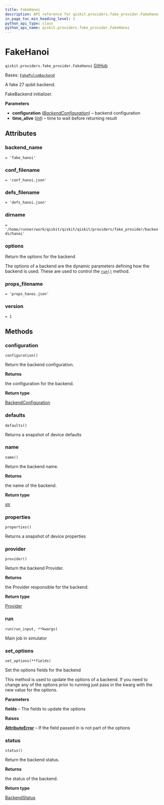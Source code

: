 ```yaml
---
title: FakeHanoi
description: API reference for qiskit.providers.fake_provider.FakeHanoi
in_page_toc_min_heading_level: 1
python_api_type: class
python_api_name: qiskit.providers.fake_provider.FakeHanoi
---
```


# FakeHanoi

<span id="qiskit.providers.fake_provider.FakeHanoi" />

`qiskit.providers.fake_provider.FakeHanoi` [GitHub](https://github.com/qiskit/qiskit/tree/stable/0.45/qiskit/providers/fake_provider/backends/hanoi/fake_hanoi.py "view source code")

Bases: [`FakePulseBackend`](providers_fake_provider#qiskit.providers.fake_provider.FakePulseBackend "qiskit.providers.fake_provider.fake_pulse_backend.FakePulseBackend")

A fake 27 qubit backend.

FakeBackend initializer.

**Parameters**

*   **configuration** ([*BackendConfiguration*](qiskit.providers.models.BackendConfiguration "qiskit.providers.models.BackendConfiguration")) – backend configuration
*   **time\_alive** ([*int*](https://docs.python.org/3/library/functions.html#int "(in Python v3.12)")) – time to wait before returning result

## Attributes

<span id="qiskit.providers.fake_provider.FakeHanoi.backend_name" />

### backend\_name

`= 'fake_hanoi'`

<span id="qiskit.providers.fake_provider.FakeHanoi.conf_filename" />

### conf\_filename

`= 'conf_hanoi.json'`

<span id="qiskit.providers.fake_provider.FakeHanoi.defs_filename" />

### defs\_filename

`= 'defs_hanoi.json'`

<span id="qiskit.providers.fake_provider.FakeHanoi.dirname" />

### dirname

`= '/home/runner/work/qiskit/qiskit/qiskit/providers/fake_provider/backends/hanoi'`

<span id="qiskit.providers.fake_provider.FakeHanoi.options" />

### options

Return the options for the backend

The options of a backend are the dynamic parameters defining how the backend is used. These are used to control the [`run()`](#qiskit.providers.fake_provider.FakeHanoi.run "qiskit.providers.fake_provider.FakeHanoi.run") method.

<span id="qiskit.providers.fake_provider.FakeHanoi.props_filename" />

### props\_filename

`= 'props_hanoi.json'`

<span id="qiskit.providers.fake_provider.FakeHanoi.version" />

### version

`= 1`

## Methods

### configuration

<span id="qiskit.providers.fake_provider.FakeHanoi.configuration" />

`configuration()`

Return the backend configuration.

**Returns**

the configuration for the backend.

**Return type**

[BackendConfiguration](qiskit.providers.models.BackendConfiguration "qiskit.providers.models.BackendConfiguration")

### defaults

<span id="qiskit.providers.fake_provider.FakeHanoi.defaults" />

`defaults()`

Returns a snapshot of device defaults

### name

<span id="qiskit.providers.fake_provider.FakeHanoi.name" />

`name()`

Return the backend name.

**Returns**

the name of the backend.

**Return type**

[str](https://docs.python.org/3/library/stdtypes.html#str "(in Python v3.12)")

### properties

<span id="qiskit.providers.fake_provider.FakeHanoi.properties" />

`properties()`

Returns a snapshot of device properties

### provider

<span id="qiskit.providers.fake_provider.FakeHanoi.provider" />

`provider()`

Return the backend Provider.

**Returns**

the Provider responsible for the backend.

**Return type**

[Provider](qiskit.providers.Provider "qiskit.providers.Provider")

### run

<span id="qiskit.providers.fake_provider.FakeHanoi.run" />

`run(run_input, **kwargs)`

Main job in simulator

### set\_options

<span id="qiskit.providers.fake_provider.FakeHanoi.set_options" />

`set_options(**fields)`

Set the options fields for the backend

This method is used to update the options of a backend. If you need to change any of the options prior to running just pass in the kwarg with the new value for the options.

**Parameters**

**fields** – The fields to update the options

**Raises**

[**AttributeError**](https://docs.python.org/3/library/exceptions.html#AttributeError "(in Python v3.12)") – If the field passed in is not part of the options

### status

<span id="qiskit.providers.fake_provider.FakeHanoi.status" />

`status()`

Return the backend status.

**Returns**

the status of the backend.

**Return type**

[BackendStatus](qiskit.providers.models.BackendStatus "qiskit.providers.models.BackendStatus")

